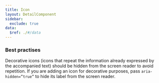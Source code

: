 ```yaml
---
title: Icon
layout: DetailComponent
sidebar:
  exclude: true
data:
  $ref: ./#/data
---
```


### Best practises

Decorative icons (icons that repeat the information already expressed by the accompanied text) should be hidden from the screen reader to avoid repetition. If you are adding an icon for decorative purposes, pass `aria-hidden=”true”` to hide its label from the screen reader.
